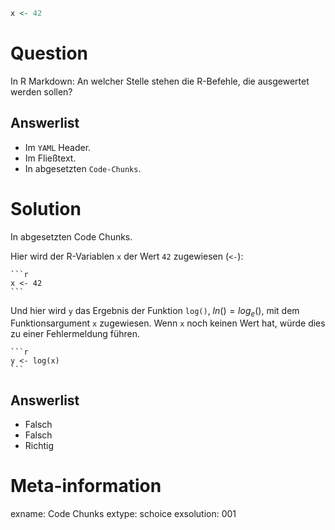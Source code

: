 ```r
x <- 42
```

Question
========

In R Markdown: An welcher Stelle stehen die R-Befehle, die ausgewertet werden sollen?

Answerlist
----------
* Im `YAML` Header.
* Im Fließtext.
* In abgesetzten `Code-Chunks`.


Solution
========

In abgesetzten Code Chunks.


Hier wird der R-Variablen `x` der Wert `42` zugewiesen (`<-`):

````verbatim
```r
x <- 42
```
````

Und hier wird `y` das Ergebnis der Funktion `log()`, $ln()=log_e()$, mit dem Funktionsargument `x` zugewiesen. Wenn `x` noch keinen Wert hat, würde dies zu einer Fehlermeldung führen.

````verbatim
```r
y <- log(x)
```
````

Answerlist
----------
* Falsch
* Falsch
* Richtig


Meta-information
================
exname: Code Chunks
extype: schoice
exsolution: 001